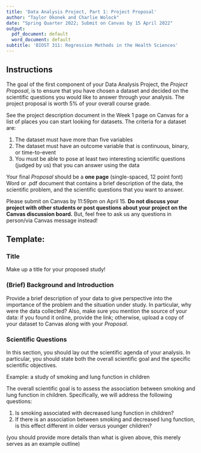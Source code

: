 ```yaml
---
title: 'Data Analysis Project, Part 1: Project Proposal'
author: "Taylor Okonek and Charlie Wolock"
date: "Spring Quarter 2022; Submit on Canvas by 15 April 2022"
output:
  pdf_document: default
  word_document: default
subtitle: 'BIOST 311: Regression Methods in the Health Sciences'
---
```


## Instructions

The goal of the first component of your Data Analysis Project, the *Project Proposal*, is to ensure that you have chosen a dataset and decided on the scientific questions you would like to answer through your analysis. The project proposal is worth 5% of your overall course grade.

See the project description document in the Week 1 page on Canvas for a list of places you can start looking for datasets. The criteria for a dataset are:

1. The dataset must have more than five variables
2. The dataset must have an outcome variable that is continuous, binary, or time-to-event
3. You must be able to pose at least two interesting scientific questions (judged by us) that you can answer using the data

Your final *Proposal* should be a **one page** (single-spaced, 12 point font) Word or .pdf document that contains a brief description of the data, the scientific problem, and the scientific questions that you want to answer.

Please submit on Canvas by 11:59pm on April 15. **Do not discuss your project with other students or post questions about your project on the Canvas discussion board.** But, feel free to ask us any questions in person/via Canvas message instead!

## Template:

### Title

Make up a title for your proposed study!

### (Brief) Background and Introduction

Provide a brief description of your data to give perspective into the importance of the problem and the situation under study. In particular, why were the data collected? Also, make sure you mention the source of your data: if you found it online, provide the link; otherwise, upload a copy of your dataset to Canvas along with your *Proposal*.

### Scientific Questions

In this section, you should lay out the scientific agenda of your analysis. In particular, you should state both the overall scientific goal and the specific scientific objectives.

Example: a study of smoking and lung function in children

The overall scientific goal is to assess the association between smoking and lung function in children. Specifically, we will address the following questions:

1. Is smoking associated with decreased lung function in children?
2. If there is an association between smoking and decreased lung function, is this effect different in older versus younger children?

(you should provide more details than what is given above, this merely serves as an example outline)